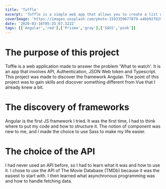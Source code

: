 ```yaml
---
title: 'Toffle'
excerpt: 'Toffle is a simple web app that allows you to create a list of films and TV shows you want to watch.'
coverImage: 'https://images.unsplash.com/photo-1593359677879-a4bb92f829d1?ixlib=rb-1.2.1&ixid=MnwxMjA3fDB8MHxwaG90by1wYWdlfHx8fGVufDB8fHx8&auto=format&fit=crop&w=1470&q=80'
date: '2020-03-16T05:35:07.322Z'
tags: [['Angular','red'],['Prisma','gray'],['SASS','pink']]
---
```

# The purpose of this project

Toffle is a web application made to answer the problem 'What to watch'.
It is an app that involves API, Authentication, JSON Web token and Typescript.
This project was made to discover the framework Angular.
The point of this project was to gain skills and discover something different from Vue that I already knew a bit.

# The discovery of frameworks

Angular is the first JS framework I tried. It was the first time, I had to think where to put my code and how to
structure it. The notion of component was new to me, and I made the choice to use Sass to make my life easier.

# The choice of the API

I had never used an API before, so I had to learn what it was and how to use it. I chose to use the API of The Movie
Database (TMDb) because it was the easiest to start with. I then learned what asynchronous programming was and how to
handle fetching data.